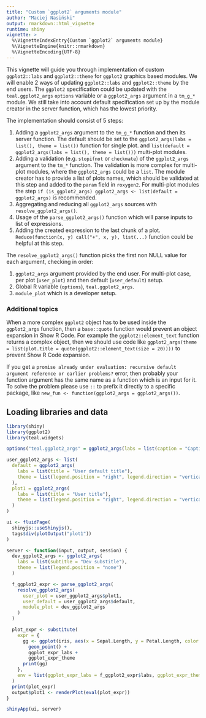 ```yaml
---
title: "Custom `ggplot2` arguments module"
author: "Maciej Nasiński"
output: rmarkdown::html_vignette
runtime: shiny
vignette: >
  %\VignetteIndexEntry{Custom `ggplot2` arguments module}
  %\VignetteEngine{knitr::rmarkdown}
  %\VignetteEncoding{UTF-8}
---
```


This vignette will guide you through implementation of custom `ggplot2::labs` and `ggplot2::theme` for `ggplot2` graphics
based modules.
We will enable 2 ways of updating `ggplot2::labs` and `ggplot2::theme` by the end users.
The `ggplot2` specification could be updated with the `teal.ggplot2_args` `options` variable or a `ggplot2_args`
argument in a `tm_g_*` module. We still take into account default specification set up by the module creator in the
server function, which has the lowest priority.

The implementation should consist of 5 steps:

1. Adding a `ggplot2_args` argument to the `tm_g_*` function and then its server function. The default should be set to
the `ggplot2_args(labs = list(), theme = list())` function for single plot.
and  `list(default = ggplot2_args(labs = list(), theme = list()))` multi-plot modules.
2. Adding a validation (e.g. `stopifnot` or `checkmate`) of the `ggplot2_args` argument to the `tm_*` function.
The validation is more complex for multi-plot modules, where the `ggplot2_args` could be a `list`.
The module creator has to provide a list of plots names, which should be validated at this step and added to the `param`
field in `roxygen2`.
For multi-plot modules the step `if (is_ggplot2_args) ggplot2_args <- list(default = ggplot2_args)` is recommended.
3. Aggregating and reducing all `ggplot2_args` sources with `resolve_ggplot2_args()`.
4. Usage of the `parse_ggplot2_args()` function which will parse inputs
to list of expressions.
5. Adding the created expression to the last chunk of a plot. `Reduce(function(x, y) call("+", x, y), list(...)`
function could be helpful at this step.

The `resolve_ggplot2_args()` function picks the first non NULL value for each argument, checking in order:

1. `ggplot2_args` argument provided by the end user.
For multi-plot case, per plot (`user_plot`) and then default (`user_default`) setup.
2. Global R variable (`options`), `teal.ggplot2_args`.
3. `module_plot` which is a developer setup.

### Additional topics

When a more complex `ggplot2` object has to be used inside the `ggplot2_args` function, then a `base::quote`
function would prevent an object expansion in Show R Code. For example the `ggplot2::element_text` function returns a
complex object, then we should use code like
`ggplot2_args(theme = list(plot.title = quote(ggplot2::element_text(size = 20))))` to prevent Show R Code
expansion.

If you get a `promise already under evaluation: recursive default argument reference or earlier problems?` error, then
probably your function argument has the same name as a function which is an input for it.
To solve the problem please use `::` to prefix it directly to a specific package, like
`new_fun <- function(ggplot2_args = ggplot2_args())`.

## Loading libraries and data

```r
library(shiny)
library(ggplot2)
library(teal.widgets)

options("teal.ggplot2_args" = ggplot2_args(labs = list(caption = "Caption from options")))

user_ggplot2_args <- list(
  default = ggplot2_args(
    labs = list(title = "User default title"),
    theme = list(legend.position = "right", legend.direction = "vertical")
  ),
  plot1 = ggplot2_args(
    labs = list(title = "User title"),
    theme = list(legend.position = "right", legend.direction = "vertical")
  )
)

ui <- fluidPage(
  shinyjs::useShinyjs(),
  tags$div(plotOutput("plot1"))
)

server <- function(input, output, session) {
  dev_ggplot2_args <- ggplot2_args(
    labs = list(subtitle = "Dev substitle"),
    theme = list(legend.position = "none")
  )

  f_ggplot2_expr <- parse_ggplot2_args(
    resolve_ggplot2_args(
      user_plot = user_ggplot2_args$plot1,
      user_default = user_ggplot2_args$default,
      module_plot = dev_ggplot2_args
    )
  )

  plot_expr <- substitute(
    expr = {
      gg <- ggplot(iris, aes(x = Sepal.Length, y = Petal.Length, color = Species)) +
        geom_point() +
        ggplot_expr_labs +
        ggplot_expr_theme
      print(gg)
    },
    env = list(ggplot_expr_labs = f_ggplot2_expr$labs, ggplot_expr_theme = f_ggplot2_expr$theme)
  )
  print(plot_expr)
  output$plot1 <- renderPlot(eval(plot_expr))
}
```

```r
shinyApp(ui, server)
```
